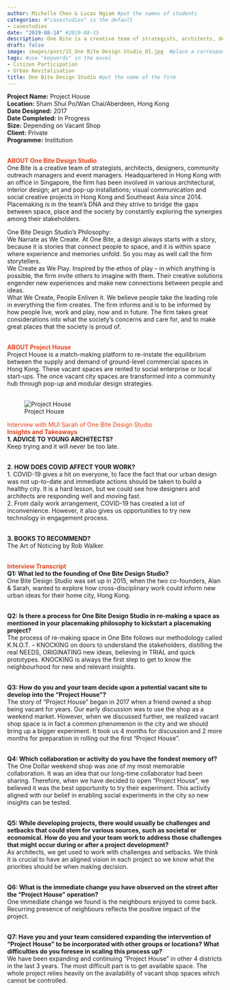 ```yaml
---
author: Michelle Chen & Lucas Ngiam #put the names of students
categories: #"casestudies" is the default 
- casestudies
date: "2019-08-14" #2019-08-15
description: One Bite is a creative team of strategists, architects, designers, community outreach managers and event managers.  #brief description about the firm
draft: false
image: images/post/15_One Bite Design Studio_01.jpg  #place a corresponding image in the "images" => "post"
tags: #use "keywords" in the excel
- Citizen Participation
- Urban Revitalisation
title: One Bite Design Studio #put the name of the firm
---
```


__Project Name:__ Project House <br>
__Location:__ Sham Shui Po/Wan Chai/Aberdeen, Hong Kong <br>
__Date Designed:__ 2017<br>
__Date Completed:__ In Progress <br>
__Size:__ Depending on Vacant Shop<br>
__Client:__ Private <br>
__Programme:__ Institution
<br><br>

<span style="color:#E7451F">__ABOUT One Bite Design Studio__</span><br>
One Bite is a creative team of strategists, architects, designers, community outreach managers and event managers. Headquartered in Hong Kong with an office in Singapore, the firm has been involved in various architectural, interior design; art and pop-up installations; visual communication and social creative projects in Hong Kong and Southeast Asia since 2014. Placemaking is in the team's DNA and they strive to bridge the gaps between space, place and the society by constantly exploring the synergies among their stakeholders. <br>

One Bite Design Studio's Philosophy: <br>
We Narrate as We Create. At One Bite, a design always starts with a story, because it is stories that connect people to space, and it is within space where experience and memories unfold. So you may as well call the firm storytellers.<br>
We Create as We Play. Inspired by the ethos of play -- in which anything is possible, the firm invite others to imagine with them. Their creative solutions engender new experiences and make new connections between people and ideas.<br>
What We Create, People Enliven it. We believe people take the leading role in everything the firm creates. The firm informs and is to be informed by how people live, work and play, now and in future. The firm takes great considerations into what the society’s concerns and care for, and to make great places that the society is proud of. <br><br>


<span style="color:#E7451F">__ABOUT Project House__</span><br>
Project House is a match-making platform to re-instate the equilibrium between the supply and demand of ground-level commercial spaces in Hong Kong. These vacant spaces are rented to social enterprise or local start-ups. The once vacant city spaces are transformed into a community hub through pop-up and modular design strategies.<br><br>

<!-- Photo of the project -->

<!-- ![caption: name of the project](https://socialarchi.github.io/images/post/"name of the file") 
example below-->

![Project House](https://socialarchi.github.io/images/post/15_One Bite Design Studio_02.jpg) 

<span style="color:#E7451F">Interview with MUI Sarah of One Bite Design Studio</span><br>
<span style="color:#E7451F">__Insights and Takeaways__</span><br>
__1. ADVICE TO YOUNG ARCHITECTS?__<br>
Keep trying and it will never be too late. <br><br>

__2. HOW DOES COVID AFFECT YOUR WORK?__<br>
1. COVID-19 gives a hit on everyone, to face the fact that our urban design was not up-to-date and immediate actions should be taken to build a healthy city. It is a hard lesson, but we could see how designers and architects are responding well and moving fast.<br>
2. From daily work arrangement, COVID-19 has created a lot of inconvenience. However, it also gives us opportunities to try new technology in engagement process. <br><br>

__3. BOOKS TO RECOMMEND?__<br>
The Art of Noticing by Rob Walker. <br><br>

<span style="color:#E7451F">__Interview Transcript__</span><br>
__Q1: What led to the founding of One Bite Design Studio?__<br>
One Bite Design Studio was set up in 2015, when the two co-founders, Alan & Sarah, wanted to explore how cross-disciplinary work could inform new urban ideas for their home city, Hong Kong. <br><br>

__Q2: Is there a process for One Bite Design Studio in re-making a space as mentioned in your placemaking philosophy to kickstart a placemaking project?__<br>
The process of re-making space in One Bite follows our methodology called K.N.O.T. – KNOCKING on doors to understand the stakeholders, distilling the real NEEDS, ORIGINATING new ideas, believing in TRIAL and quick prototypes. KNOCKING is always the first step to get to know the neighbourhood for new and relevant insights. <br><br>

__Q3: How do you and your team decide upon a potential vacant site to develop into the “Project House”?__<br>
The story of “Project House” began in 2017 when a friend owned a shop being vacant for years. Our early discussion was to use the shop as a weekend market. However, when we discussed further, we realized vacant shop space is in fact a common phenomenon in the city and we should bring up a bigger experiment. It took us 4 months for discussion and 2 more months for preparation in rolling out the first “Project House”.<br><br>

__Q4: Which collaboration or activity do you have the fondest memory of?__<br>
The One Dollar weekend shop was one of my most memorable collaboration. It was an idea that our long-time collaborator had been sharing. Therefore, when we have decided to open “Project House”, we believed it was the best opportunity to try their experiment. This activity aligned with our belief in enabling social experiments in the city so new insights can be tested. <br><br>

__Q5: While developing projects, there would usually be challenges and setbacks that could stem for various sources, such as societal or economical. How do you and your team work to address those challenges that might occur during or after a project development?__<br>
As architects, we get used to work with challenges and setbacks. We think it is crucial to have an aligned vision in each project so we know what the priorities should be when making decision. <br><br>

__Q6: What is the immediate change you have observed on the street after the “Project House” operation?__<br>
One immediate change we found is the neighbours enjoyed to come back. Recurring presence of neighbours reflects the positive impact of the project. <br><br>

__Q7: Have you and your team considered expanding the intervention of “Project House” to be incorporated with other groups or locations? What difficulties do you foresee in scaling this process up?__<br>
We have been expanding and continuing “Project House” in other 4 districts in the last 3 years. The most difficult part is to get available space. The whole project relies heavily on the availability of vacant shop spaces which cannot be controlled. <br><br>
